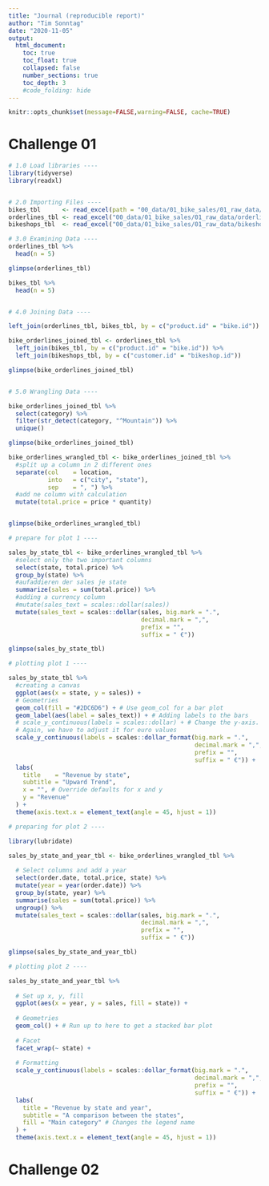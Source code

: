 ```yaml
---
title: "Journal (reproducible report)"
author: "Tim Sonntag"
date: "2020-11-05"
output:
  html_document:
    toc: true
    toc_float: true
    collapsed: false
    number_sections: true
    toc_depth: 3
    #code_folding: hide
---
```


```r
knitr::opts_chunk$set(message=FALSE,warning=FALSE, cache=TRUE)
```

# Challenge 01


```r
# 1.0 Load libraries ----
library(tidyverse)
library(readxl)


# 2.0 Importing Files ----
bikes_tbl      <- read_excel(path = "00_data/01_bike_sales/01_raw_data/bikes.xlsx")
orderlines_tbl <- read_excel("00_data/01_bike_sales/01_raw_data/orderlines.xlsx")
bikeshops_tbl  <- read_excel("00_data/01_bike_sales/01_raw_data/bikeshops.xlsx")

# 3.0 Examining Data ----
orderlines_tbl %>%
  head(n = 5)

glimpse(orderlines_tbl)

bikes_tbl %>%
  head(n = 5)


# 4.0 Joining Data ----

left_join(orderlines_tbl, bikes_tbl, by = c("product.id" = "bike.id"))

bike_orderlines_joined_tbl <- orderlines_tbl %>%
  left_join(bikes_tbl, by = c("product.id" = "bike.id")) %>%
  left_join(bikeshops_tbl, by = c("customer.id" = "bikeshop.id"))

glimpse(bike_orderlines_joined_tbl)


# 5.0 Wrangling Data ----

bike_orderlines_joined_tbl %>% 
  select(category) %>%
  filter(str_detect(category, "^Mountain")) %>% 
  unique()

glimpse(bike_orderlines_joined_tbl)

bike_orderlines_wrangled_tbl <- bike_orderlines_joined_tbl %>%
  #split up a column in 2 different ones
  separate(col    = location,
           into   = c("city", "state"),
           sep    = ", ") %>%
  #add ne column with calculation
  mutate(total.price = price * quantity)


glimpse(bike_orderlines_wrangled_tbl)

# prepare for plot 1 ----

sales_by_state_tbl <- bike_orderlines_wrangled_tbl %>%
  #select only the two important columns
  select(state, total.price) %>%
  group_by(state) %>%
  #aufaddieren der sales je state
  summarize(sales = sum(total.price)) %>%
  #adding a currency column
  #mutate(sales_text = scales::dollar(sales))
  mutate(sales_text = scales::dollar(sales, big.mark = ".", 
                                     decimal.mark = ",", 
                                     prefix = "", 
                                     suffix = " €"))

glimpse(sales_by_state_tbl)

# plotting plot 1 ----

sales_by_state_tbl %>%
  #creating a canvas
  ggplot(aes(x = state, y = sales)) +
  # Geometries
  geom_col(fill = "#2DC6D6") + # Use geom_col for a bar plot
  geom_label(aes(label = sales_text)) + # Adding labels to the bars
  # scale_y_continuous(labels = scales::dollar) + # Change the y-axis. 
  # Again, we have to adjust it for euro values
  scale_y_continuous(labels = scales::dollar_format(big.mark = ".", 
                                                    decimal.mark = ",", 
                                                    prefix = "", 
                                                    suffix = " €")) +
  labs(
    title    = "Revenue by state",
    subtitle = "Upward Trend",
    x = "", # Override defaults for x and y
    y = "Revenue"
  ) +
  theme(axis.text.x = element_text(angle = 45, hjust = 1))

# preparing for plot 2 ----

library(lubridate)

sales_by_state_and_year_tbl <- bike_orderlines_wrangled_tbl %>%
  
  # Select columns and add a year
  select(order.date, total.price, state) %>%
  mutate(year = year(order.date)) %>%
  group_by(state, year) %>%
  summarise(sales = sum(total.price)) %>%
  ungroup() %>%
  mutate(sales_text = scales::dollar(sales, big.mark = ".", 
                                     decimal.mark = ",", 
                                     prefix = "", 
                                     suffix = " €"))

glimpse(sales_by_state_and_year_tbl)

# plotting plot 2 ----

sales_by_state_and_year_tbl %>%
  
  # Set up x, y, fill
  ggplot(aes(x = year, y = sales, fill = state)) +
  
  # Geometries
  geom_col() + # Run up to here to get a stacked bar plot
  
  # Facet
  facet_wrap(~ state) +
  
  # Formatting
  scale_y_continuous(labels = scales::dollar_format(big.mark = ".", 
                                                    decimal.mark = ",", 
                                                    prefix = "", 
                                                    suffix = " €")) +
  labs(
    title = "Revenue by state and year",
    subtitle = "A comparison between the states",
    fill = "Main category" # Changes the legend name
  ) +
  theme(axis.text.x = element_text(angle = 45, hjust = 1))
```

# Challenge 02
